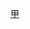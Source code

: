 {{Navbox
|bodyclass=hlist

|name = 2006/07年英甲PFA年度最佳陣容
|title = [[2006年至2007年英格蘭足球甲級聯賽|2006/07年度英甲]][[PFA年度最佳陣容]]
|titlestyle = background: gold;
|list1 = 
*門將：[[乔·默菲|-{zh-hans:乔·默菲; zh-hant:祖爾·梅菲;}-]] 
* 後衛：[[尊·奧森莫保|奧森莫保]] 
* 後衛：[[特里·斯基夫顿|斯基夫顿]] 
* 後衛：[[伊安·布雷金|-{zh-hans:布雷金; zh-hk:碧堅;}-]] 
* 後衛：[[馬菲·洛克活特|洛克活特]] 
* 中場：[[克里斯·舒克|舒克]] 
* 中場：[[理查德·维尔伦斯|-{zh-hans:维尔伦斯; zh-hk:韋倫斯;}-]] 
* 中場：[[韦斯·荷拉汉|荷拉漢]] 
* 中場：[[馬菲·查維斯|-{zh-hans:杰维斯; zh-hk:查維斯;}-]] 
* 前鋒：[[卢克·瓦尼|瓦尼]] 
* 前鋒：[[比利·夏普|-{zh-hans:夏普; zh-hk:沙柏;}-]]}}<noinclude>
[[Category:英格蘭足球聯賽模板|甲]]
</noinclude>
